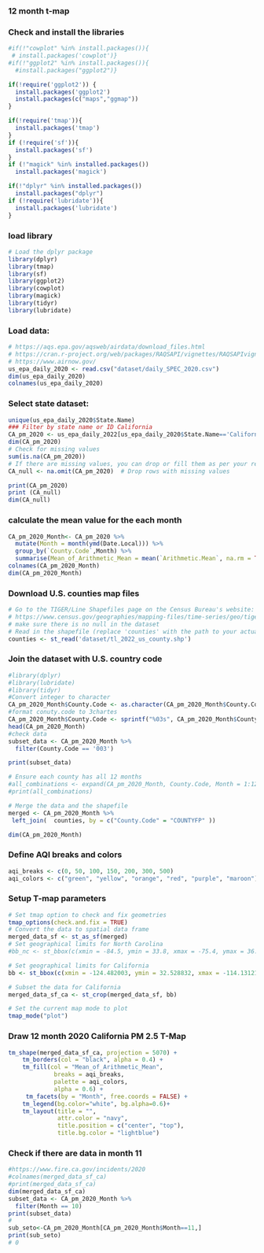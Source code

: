 ### 12 month t-map
### Check and install the libraries
```r
#if(!"cowplot" %in% install.packages()){
 # install.packages('cowplot')}
#if(!"ggplot2" %in% install.packages()){
  #install.packages("ggplot2")}

if(!require('ggplot2')) {
  install.packages('ggplot2')
  install.packages(c("maps","ggmap"))
}

if(!require('tmap')){
  install.packages('tmap')
}
if (!require('sf')){
  install.packages('sf')
}
if (!"magick" %in% installed.packages())
  install.packages('magick')

if(!"dplyr" %in% installed.packages())
  install.packages("dplyr")
if (!require('lubridate')){
  install.packages('lubridate')
}
```

### load library
```R
# Load the dplyr package
library(dplyr)
library(tmap)
library(sf)
library(ggplot2)
library(cowplot)
library(magick)
library(tidyr)
library(lubridate)
```

### Load data:

```r
# https://aqs.epa.gov/aqsweb/airdata/download_files.html
# https://cran.r-project.org/web/packages/RAQSAPI/vignettes/RAQSAPIvignette.html
# https://www.airnow.gov/
us_epa_daily_2020 <- read.csv("dataset/daily_SPEC_2020.csv")
dim(us_epa_daily_2020)
colnames(us_epa_daily_2020)
```

### Select state dataset: 
```r
unique(us_epa_daily_2020$State.Name)
### Filter by state name or ID California
CA_pm_2020 <- us_epa_daily_2022[us_epa_daily_2020$State.Name=='California',]
dim(CA_pm_2020)
# Check for missing values
sum(is.na(CA_pm_2020))
# If there are missing values, you can drop or fill them as per your requirement
CA_null <- na.omit(CA_pm_2020)  # Drop rows with missing values

```

```R
print(CA_pm_2020)
print (CA_null)
dim(CA_null)

```
### calculate the mean value for the each month
```r
CA_pm_2020_Month<- CA_pm_2020 %>%
  mutate(Month = month(ymd(Date.Local))) %>%
  group_by(`County.Code`,Month) %>%
  summarise(Mean_of_Arithmetic_Mean = mean(`Arithmetic.Mean`, na.rm = TRUE))
colnames(CA_pm_2020_Month)
dim(CA_pm_2020_Month)
```

### Download U.S. counties map files
```r
# Go to the TIGER/Line Shapefiles page on the Census Bureau's website:
# https://www.census.gov/geographies/mapping-files/time-series/geo/tiger-line-file.html
# make sure there is no null in the dataset
# Read in the shapefile (replace 'counties' with the path to your actual shapefile)
counties <- st_read('dataset/tl_2022_us_county.shp')
```

### Join the dataset with U.S. country code
```R
#library(dplyr)
#library(lubridate)
#library(tidyr)
#Convert integer to character
CA_pm_2020_Month$County.Code <- as.character(CA_pm_2020_Month$County.Code)
#format conuty.code to 3chartes
CA_pm_2020_Month$County.Code <- sprintf("%03s", CA_pm_2020_Month$County.Code)
head(CA_pm_2020_Month)
#check data
subset_data <- CA_pm_2020_Month %>%
  filter(County.Code == '003')

print(subset_data)

# Ensure each county has all 12 months
#all_combinations <- expand(CA_pm_2020_Month, County.Code, Month = 1:12)
#print(all_combinations)
```
```r
# Merge the data and the shapefile
merged <- CA_pm_2020_Month %>%
 left_join(  counties, by = c("County.Code" = "COUNTYFP" ))
```
```R

dim(CA_pm_2020_Month)

```

### Define AQI breaks and colors

```R
aqi_breaks <- c(0, 50, 100, 150, 200, 300, 500)
aqi_colors <- c("green", "yellow", "orange", "red", "purple", "maroon")
```
### Setup T-map parameters
```R
# Set tmap option to check and fix geometries
tmap_options(check.and.fix = TRUE)
# Convert the data to spatial data frame
merged_data_sf <- st_as_sf(merged)
# Set geographical limits for North Carolina 
#bb_nc <- st_bbox(c(xmin = -84.5, ymin = 33.8, xmax = -75.4, ymax = 36.6), crs = st_crs(merged_data_sf))

# Set geographical limits for California
bb <- st_bbox(c(xmin = -124.482003, ymin = 32.528832, xmax = -114.131211, ymax = 42.009518),  crs = st_crs(merged_data_sf))

# Subset the data for California
merged_data_sf_ca <- st_crop(merged_data_sf, bb)

# Set the current map mode to plot
tmap_mode("plot")
```
### Draw 12 month 2020 California PM 2.5 T-Map
```R
tm_shape(merged_data_sf_ca, projection = 5070) +
    tm_borders(col = "black", alpha = 0.4) +
    tm_fill(col = "Mean_of_Arithmetic_Mean", 
             breaks = aqi_breaks,
             palette = aqi_colors,
             alpha = 0.6) +
     tm_facets(by = "Month", free.coords = FALSE) +
    tm_legend(bg.color="white", bg.alpha=0.6)+
    tm_layout(title = "",
              attr.color = "navy",
              title.position = c("center", "top"),
              title.bg.color = "lightblue")

```

### Check if there are data in month 11
```r
#https://www.fire.ca.gov/incidents/2020
#colnames(merged_data_sf_ca)
#print(merged_data_sf_ca)
dim(merged_data_sf_ca)
subset_data <- CA_pm_2020_Month %>%
  filter(Month == 10)
print(subset_data)
#
sub_seto<-CA_pm_2020_Month[CA_pm_2020_Month$Month==11,]
print(sub_seto)
# 0
```
